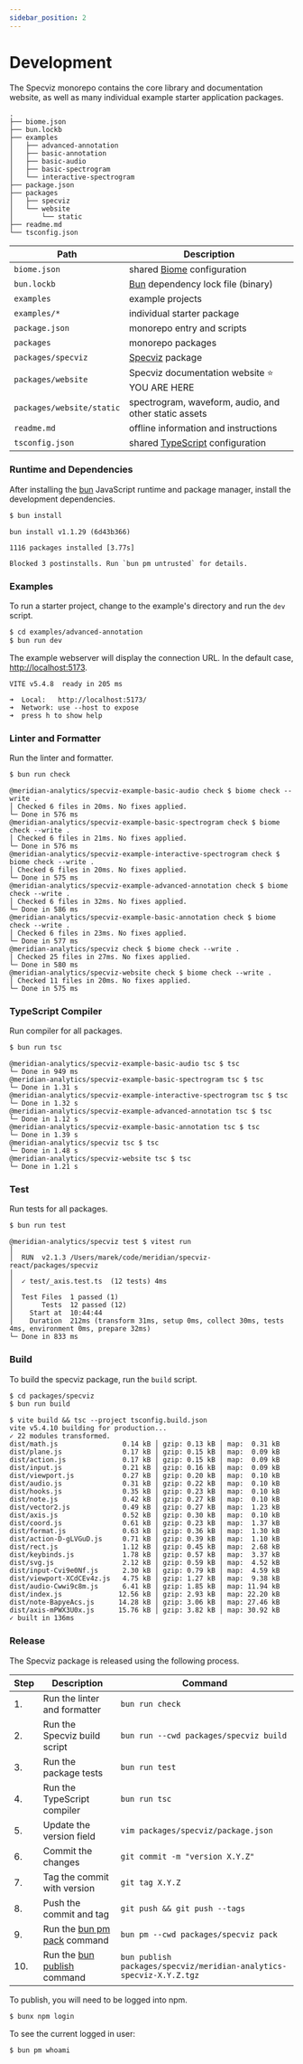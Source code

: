 ```yaml
---
sidebar_position: 2
---
```


# Development

The Specviz monorepo contains the core library and documentation website, as well as many individual example starter application packages.

```none
.
├── biome.json
├── bun.lockb
├── examples
│   ├── advanced-annotation
│   ├── basic-annotation
│   ├── basic-audio
│   ├── basic-spectrogram
│   └── interactive-spectrogram
├── package.json
├── packages
│   ├── specviz
│   └── website
│       └── static
├── readme.md
└── tsconfig.json
```

|Path|Description|
|---|---|
|`biome.json`|shared [Biome](https://biomejs.dev) configuration|
|`bun.lockb`|[Bun](https://bun.sh) dependency lock file (binary)|
|`examples`|example projects|
|`examples/*`|individual starter package|
|`package.json`|monorepo entry and scripts|
|`packages`|monorepo packages|
|`packages/specviz`|[Specviz](../api/specviz.mdx) package|
|`packages/website`|Specviz documentation website ⭐️ YOU ARE HERE|
|`packages/website/static`|spectrogram, waveform, audio, and other static assets|
|`readme.md`|offline information and instructions|
|`tsconfig.json`|shared [TypeScript](https://www.typescriptlang.org) configuration|

### Runtime and Dependencies

After installing the [bun](https://bun.sh) JavaScript runtime and package manager, install the development dependencies.

```sh
$ bun install
```

```none
bun install v1.1.29 (6d43b366)

1116 packages installed [3.77s]

Blocked 3 postinstalls. Run `bun pm untrusted` for details.
```

### Examples

To run a starter project, change to the example's directory and run the `dev` script.

```sh
$ cd examples/advanced-annotation
$ bun run dev
```

The example webserver will display the connection URL. In the default case, [http://localhost:5173](http://localhost:5173).

```none
VITE v5.4.8  ready in 205 ms

➜  Local:   http://localhost:5173/
➜  Network: use --host to expose
➜  press h to show help
```

### Linter and Formatter

Run the linter and formatter.

```sh
$ bun run check
```

```none
@meridian-analytics/specviz-example-basic-audio check $ biome check --write .
│ Checked 6 files in 20ms. No fixes applied.
└─ Done in 576 ms
@meridian-analytics/specviz-example-basic-spectrogram check $ biome check --write .
│ Checked 6 files in 21ms. No fixes applied.
└─ Done in 576 ms
@meridian-analytics/specviz-example-interactive-spectrogram check $ biome check --write .
│ Checked 6 files in 20ms. No fixes applied.
└─ Done in 575 ms
@meridian-analytics/specviz-example-advanced-annotation check $ biome check --write .
│ Checked 6 files in 32ms. No fixes applied.
└─ Done in 586 ms
@meridian-analytics/specviz-example-basic-annotation check $ biome check --write .
│ Checked 6 files in 23ms. No fixes applied.
└─ Done in 577 ms
@meridian-analytics/specviz check $ biome check --write .
│ Checked 25 files in 27ms. No fixes applied.
└─ Done in 580 ms
@meridian-analytics/specviz-website check $ biome check --write .
│ Checked 11 files in 20ms. No fixes applied.
└─ Done in 575 ms
```

### TypeScript Compiler

Run compiler for all packages.

```sh
$ bun run tsc
```

```none
@meridian-analytics/specviz-example-basic-audio tsc $ tsc
└─ Done in 949 ms
@meridian-analytics/specviz-example-basic-spectrogram tsc $ tsc
└─ Done in 1.31 s
@meridian-analytics/specviz-example-interactive-spectrogram tsc $ tsc
└─ Done in 1.32 s
@meridian-analytics/specviz-example-advanced-annotation tsc $ tsc
└─ Done in 1.12 s
@meridian-analytics/specviz-example-basic-annotation tsc $ tsc
└─ Done in 1.39 s
@meridian-analytics/specviz tsc $ tsc
└─ Done in 1.48 s
@meridian-analytics/specviz-website tsc $ tsc
└─ Done in 1.21 s
```

### Test

Run tests for all packages.

```sh
$ bun run test
```

```none
@meridian-analytics/specviz test $ vitest run
│ 
│  RUN  v2.1.3 /Users/marek/code/meridian/specviz-react/packages/specviz
│ 
│  ✓ test/_axis.test.ts  (12 tests) 4ms
│ 
│  Test Files  1 passed (1)
│       Tests  12 passed (12)
│    Start at  10:44:44
│    Duration  212ms (transform 31ms, setup 0ms, collect 30ms, tests 4ms, environment 0ms, prepare 32ms)
└─ Done in 833 ms
```

### Build

To build the specviz package, run the `build` script.

```sh
$ cd packages/specviz
$ bun run build
```

```none
$ vite build && tsc --project tsconfig.build.json
vite v5.4.10 building for production...
✓ 22 modules transformed.
dist/math.js                0.14 kB │ gzip: 0.13 kB │ map:  0.31 kB
dist/plane.js               0.17 kB │ gzip: 0.15 kB │ map:  0.09 kB
dist/action.js              0.17 kB │ gzip: 0.15 kB │ map:  0.09 kB
dist/input.js               0.21 kB │ gzip: 0.16 kB │ map:  0.09 kB
dist/viewport.js            0.27 kB │ gzip: 0.20 kB │ map:  0.10 kB
dist/audio.js               0.31 kB │ gzip: 0.22 kB │ map:  0.10 kB
dist/hooks.js               0.35 kB │ gzip: 0.23 kB │ map:  0.10 kB
dist/note.js                0.42 kB │ gzip: 0.27 kB │ map:  0.10 kB
dist/vector2.js             0.49 kB │ gzip: 0.27 kB │ map:  1.23 kB
dist/axis.js                0.52 kB │ gzip: 0.30 kB │ map:  0.10 kB
dist/coord.js               0.61 kB │ gzip: 0.23 kB │ map:  1.37 kB
dist/format.js              0.63 kB │ gzip: 0.36 kB │ map:  1.30 kB
dist/action-D-gLVGuD.js     0.71 kB │ gzip: 0.39 kB │ map:  1.10 kB
dist/rect.js                1.12 kB │ gzip: 0.45 kB │ map:  2.68 kB
dist/keybinds.js            1.78 kB │ gzip: 0.57 kB │ map:  3.37 kB
dist/svg.js                 2.12 kB │ gzip: 0.59 kB │ map:  4.52 kB
dist/input-Cvi9e0Nf.js      2.30 kB │ gzip: 0.79 kB │ map:  4.59 kB
dist/viewport-XCdCEv4z.js   4.75 kB │ gzip: 1.27 kB │ map:  9.38 kB
dist/audio-Cwwi9c8m.js      6.41 kB │ gzip: 1.85 kB │ map: 11.94 kB
dist/index.js              12.56 kB │ gzip: 2.93 kB │ map: 22.20 kB
dist/note-BapyeAcs.js      14.28 kB │ gzip: 3.06 kB │ map: 27.46 kB
dist/axis-mPWX3U0x.js      15.76 kB │ gzip: 3.82 kB │ map: 30.92 kB
✓ built in 136ms
```

### Release

The Specviz package is released using the following process.

|Step|Description|Command|
|---|---|---|
|1.|Run the linter and formatter|`bun run check`|
|2.|Run the Specviz build script|`bun run --cwd packages/specviz build`|
|3.|Run the package tests|`bun run test`|
|4.|Run the TypeScript compiler|`bun run tsc`|
|5.|Update the version field|`vim packages/specviz/package.json`|
|6.|Commit the changes|`git commit -m "version X.Y.Z"`|
|7.|Tag the commit with version|`git tag X.Y.Z`|
|8.|Push the commit and tag|`git push && git push --tags`|
|9.|Run the [bun pm pack](https://bun.sh/docs/cli/pm) command|`bun pm --cwd packages/specviz pack`|
|10.|Run the [bun publish](https://bun.sh/docs/cli/publish) command|`bun publish packages/specviz/meridian-analytics-specviz-X.Y.Z.tgz`|

To publish, you will need to be logged into npm.

```sh
$ bunx npm login
```

To see the current logged in user:

```sh
$ bun pm whoami
```
